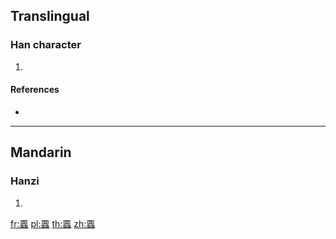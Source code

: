 {{character info/new}}
==Translingual==

===Han character===
{{Han char|rn=142|rad=虫|as=15|sn=21|four=10136|canj=MWLII}}

# {{defn|Han|sort=虫15}}

====References====
* {{Han ref|kx=1101.400|dkj=33795|dj=1565.120|hdz=42902.070|uh=8820|ud=34848|bh=F643|bd=63043}}

----

==Mandarin==

===Hanzi===
{{cmn-hanzi|pin=[[mì]] ([[mi4]])|wg=mi<sup>4</sup>}}

# {{defn|lang=cmn|sort=虫15}}

[[fr:蠠]]
[[pl:蠠]]
[[th:蠠]]
[[zh:蠠]]